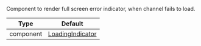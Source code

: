 Component to render full screen error indicator, when channel fails to load.

| Type      | Default                                                                                                                                      |
| --------- | -------------------------------------------------------------------------------------------------------------------------------------------- |
| component | [LoadingIndicator](https://github.com/GetStream/stream-chat-react-native/blob/main/package/src/components/Indicators/LoadingIndicator.tsx) |
